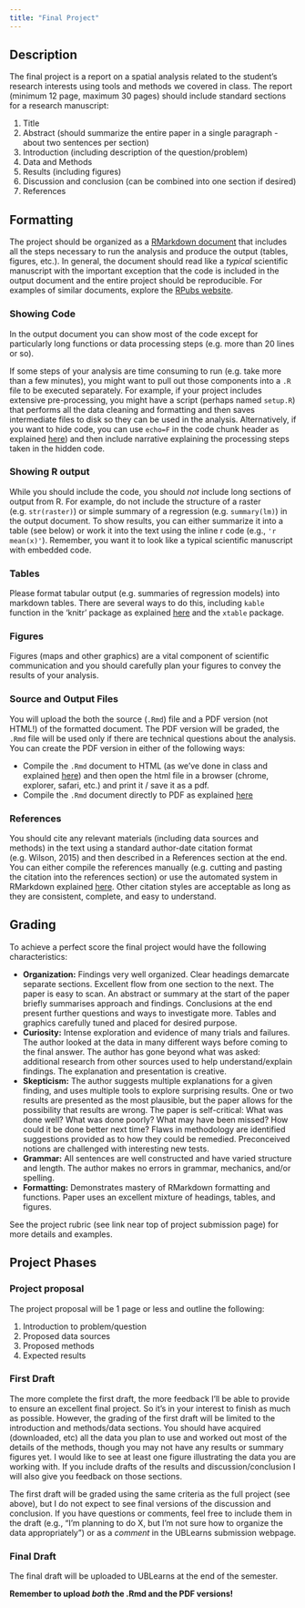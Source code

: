 ```yaml
---
title: "Final Project"
---
```


## Description

The final project is a report on a spatial analysis related to the student’s research interests using tools and methods we covered in class.   The report (minimum 12 page, maximum 30 pages) should include standard sections for a research manuscript: 

1. Title
2. Abstract (should summarize the entire paper in a single paragraph - about two sentences per section)
3. Introduction (including description of the question/problem)
4. Data and Methods
6. Results  (including figures)
7. Discussion and conclusion (can be combined into one section if desired)
8. References

## Formatting

The project should be organized as a [RMarkdown document](http://rmarkdown.rstudio.com) that includes all the steps necessary to run the analysis and produce the output (tables, figures, etc.).  In general,  the document should read like a _typical_ scientific manuscript with the important exception that the code is included in the output document and the entire project should be reproducible.  For examples of similar documents, explore the [RPubs website](https://rpubs.com).    

### Showing Code 
In the output document you can show most of the code except for  particularly long functions or data processing steps (e.g. more than 20 lines or so).   

If some steps of your analysis are time consuming to run (e.g. take more than a few minutes), you might want to pull out those components into a `.R` file to be executed separately.  For example, if your project includes extensive pre-processing, you might have a script (perhaps named `setup.R`)  that performs all the data cleaning and formatting and then saves intermediate files to disk so they can be used in the analysis.  Alternatively, if you want to hide code, you can  use `echo=F` in the code chunk header as explained [here](http://rmarkdown.rstudio.com/authoring_rcodechunks.html)) and then include narrative explaining the processing steps taken in the hidden code.  

### Showing R output
While you should include  the code, you should  _not_ include long sections of output from R.  For example, do not include the structure of a raster (e.g. `str(raster)`)  or simple summary of a regression (e.g. `summary(lm)`) in the output document.  To show  results, you can either summarize it into a table (see below) or work it into the text using the inline r code (e.g.,  `'r mean(x)'`).   Remember, you want it to look like a typical scientific manuscript with embedded code.  

### Tables
Please format tabular output (e.g.  summaries of regression models) into markdown tables.  There are several ways to do this, including `kable` function in the 'knitr' package as explained [here](http://rmarkdown.rstudio.com/authoring_rcodechunks.html) and the `xtable` package.  

### Figures
Figures (maps and other graphics) are a vital component of scientific communication and you should carefully plan your figures to convey the results of your analysis.  


### Source and Output Files

You will upload the both the source (`.Rmd`) 	file and a PDF version (not HTML!) of the formatted document.  The PDF version will be graded, the `.Rmd` file will be used only if there are technical questions about the analysis.   You can create the PDF version in either of the following ways:

* Compile the `.Rmd` document to HTML (as we've done in class and explained [here](http://rmarkdown.rstudio.com/html_document_format.html)) and then open the html file in a browser (chrome, explorer, safari, etc.) and print it / save it as a pdf.
* Compile the `.Rmd` document directly to PDF as explained [here](http://rmarkdown.rstudio.com/pdf_document_format.html) 

### References
You should cite any relevant materials (including data sources and methods) in the text using a standard author-date citation format (e.g. Wilson, 2015) and then described in a References section at the end.  You can either compile the references manually (e.g. cutting and pasting the citation into the references section) or use the automated system in RMarkdown explained [here](http://rmarkdown.rstudio.com/authoring_bibliographies_and_citations.html).   Other citation styles are acceptable as long as they are consistent, complete, and easy to understand.  

## Grading

To achieve a perfect score the  final project would have the following characteristics: 

* **Organization:** Findings very well organized. Clear headings demarcate separate sections. Excellent flow from one section to the next. The paper is easy to scan. An abstract or summary at the start of the paper briefly summarises approach and findings. Conclusions at the end present further questions and ways to investigate more. Tables and graphics carefully tuned and placed for desired purpose.
* **Curiosity:** Intense exploration and evidence of many trials and failures. The author looked at the data in many different ways before coming to the final answer. The author has gone beyond what was asked: additional research from other sources used to help understand/explain findings. The explanation and presentation is creative.
* **Skepticism:** The author suggests multiple explanations for a given finding, and uses multiple tools to explore surprising results. One or two results are presented as the most plausible, but the paper allows for the possibility that results are wrong. The paper is self-critical: What was done well? What was done poorly? What may have been missed? How could it be done better next time? Flaws in methodology are identified suggestions provided as to how they could be remedied.  Preconceived notions are challenged with interesting new tests.
* **Grammar:**  All sentences are well constructed and have varied structure and length. The author makes no errors in grammar, mechanics, and/or spelling.
* **Formatting:** Demonstrates mastery of RMarkdown formatting and functions. Paper uses an excellent mixture of headings, tables, and figures.

See the project rubric (see link near top of project submission page) for more details and examples.  

## Project Phases

### Project proposal

The project proposal will be 1 page or less and outline the following:

1.  Introduction to problem/question
2.  Proposed data sources
3.  Proposed methods
4.  Expected results

### First Draft

The more complete the first draft, the more feedback I'll be able to provide to ensure an excellent final project.  So it's in your interest to finish as much as possible.  However, the grading of the first draft will be limited to the introduction and methods/data sections.  You should have acquired (downloaded, etc) all the data you plan to use and worked out most of the details of the methods, though you may not have any results or summary figures yet.  I would like to see at least one figure illustrating the data you are working with.  If you include drafts of the results and discussion/conclusion I will also give you feedback on those sections.  

The first draft will be graded using the same criteria as the full project (see above), but I do not expect to see final versions of the discussion and conclusion.  If you have questions or comments, feel free to include them in the draft (e.g., "I'm planning to do X, but I'm not sure how to organize the data appropriately") or as a _comment_ in the UBLearns submission webpage.  

### Final Draft

The final draft will be uploaded to UBLearns at the end of the semester.

**Remember to upload _both_ the .Rmd and the PDF versions! **